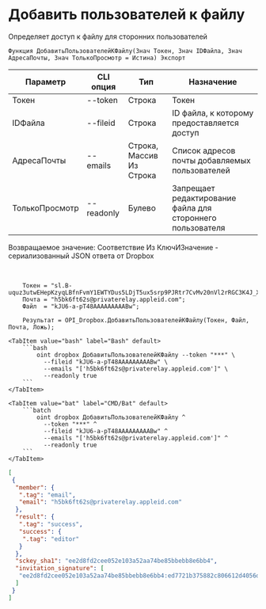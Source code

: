 ﻿---
sidebar_position: 3
---


# Добавить пользователей к файлу
 Определяет доступ к файлу для сторонних пользователей



`Функция ДобавитьПользователейКФайлу(Знач Токен, Знач IDФайла, Знач АдресаПочты, Знач ТолькоПросмотр = Истина) Экспорт`

  | Параметр | CLI опция | Тип | Назначение |
  |-|-|-|-|
  | Токен | --token | Строка | Токен |
  | IDФайла | --fileid | Строка | ID файла, к которому предоставляется доступ |
  | АдресаПочты | --emails | Строка, Массив Из Строка | Список адресов почты добавляемых пользователей |
  | ТолькоПросмотр | --readonly | Булево | Запрещает редактирование файла для стороннего пользователя |

  
  Возвращаемое значение:   Соответствие Из КлючИЗначение - сериализованный JSON ответа от Dropbox

<br/>




```bsl title="Пример кода"
    Токен = "sl.B-uquz3utwEHepKzyqLBfnFvmY1EWTYDus5LDjT5ux5srp9PJRtr7CvMv20nVl2rRGC3K4J_X5...";
    Почта = "h5bk6ft62s@privaterelay.appleid.com";
    Файл  = "kJU6-a-pT48AAAAAAAAABw";

    Результат = OPI_Dropbox.ДобавитьПользователейКФайлу(Токен, Файл, Почта, Ложь);
```
    

 <Tabs>
  
    <TabItem value="bash" label="Bash" default>
        ```bash
            oint dropbox ДобавитьПользователейКФайлу --token "***" \
              --fileid "kJU6-a-pT48AAAAAAAAABw" \
              --emails "['h5bk6ft62s@privaterelay.appleid.com']" \
              --readonly true
        ```
    </TabItem>
  
    <TabItem value="bat" label="CMD/Bat" default>
        ```batch
            oint dropbox ДобавитьПользователейКФайлу ^
              --token "***" ^
              --fileid "kJU6-a-pT48AAAAAAAAABw" ^
              --emails "['h5bk6ft62s@privaterelay.appleid.com']" ^
              --readonly true
        ```
    </TabItem>
</Tabs>


```json title="Результат"
[
 {
  "member": {
   ".tag": "email",
   "email": "h5bk6ft62s@privaterelay.appleid.com"
  },
  "result": {
   ".tag": "success",
   "success": {
    ".tag": "editor"
   }
  },
  "sckey_sha1": "ee2d8fd2cee052e103a52aa74be85bbebb8e6bb4",
  "invitation_signature": [
   "ee2d8fd2cee052e103a52aa74be85bbebb8e6bb4:ed7721b375882c806612d4056dad9f317cc98a22"
  ]
 }
]
```
